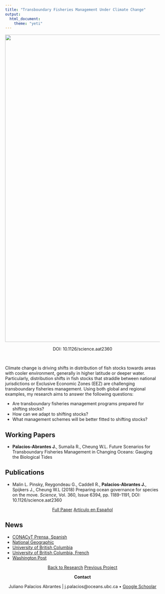 ```yaml
---
title: "Transboundary Fisheries Management Under Climate Change"
output:
  html_document:
    theme: "yeti"
---
```


<!-- Global site tag (gtag.js) - Google Analytics -->
<script async src="https://www.googletagmanager.com/gtag/js?id=UA-105699898-4"></script>
<script>
  window.dataLayer = window.dataLayer || [];
  function gtag(){dataLayer.push(arguments);}
  gtag('js', new Date());

  gtag('config', 'UA-105699898-4');
</script>

</center>

<center>

<img src="Projects_Images/Transboundary.png" width="1000px">

DOI: 10.1126/science.aat2360

</center>

<br>

Climate change is driving shifts in distribution of fish stocks towards areas with cooler environment, generally in higher latitude or deeper water. Particularly, distribution shifts in fish stocks that straddle between national jurisdictions or Exclusive Economic Zones (EEZ) are challenging transboundary fisheries management. Using both global and regional examples, my research aims to answer the following questions: 

- Are transboundary fisheries management programs prepared for shifting stocks?
- How can we adapt to shifting stocks?
- What management schemes will be better fitted to shifting stocks?

## Working Papers

- **Palacios-Abrantes J.**, Sumaila R., Cheung W.L. Future Scenarios for Transboundary Fisheries Management in Changing Oceans: Gauging the Biological Tides

## Publications

- Malin L. Pinsky, Reygondeau G., Caddell R., **Palacios-Abrantes J.**, Spijkers J., Cheung W.L (2018) Preparing ocean governance for species on the move. *Science*, Vol. 360, Issue 6394, pp. 1189-1191, DOI: 10.1126/science.aat2360

<center>

<a span class="label label-primary" href= "https://www.julianopalacios.com/Original_Articles/Pinsky_etal_2018.pdf" target="_blank">Full Paper</span></a>
<a span class="label label-success" href= "https://www.julianopalacios.com/Translations/Border_Crossing_Esp.html" target="_blank">Artículo en Español</span></a>

</center>

<!-- ## Related Work  -->

## News 
- [CONACyT Prensa, Spanish](http://www.conacytprensa.mx/index.php/ciencia/ambiente/24771-cambio-climatico-pesquerias-mundo){target="_blank"}
- [National Geographic](https://news.nationalgeographic.com/2018/06/climate-change-drives-fish-wars-science-environment/){target="_blank"}
- [University of British Columbia](https://science.ubc.ca/news/climate-change-has-fish-migrating-faster-regulations-can-keep){target="_blank"}
- [University of British Columbia, French](http://pinsky.marine.rutgers.edu/wp-content/uploads/2018/06/Science-Policy-Forum_FINAL_FRENCH.pdf){target="_blank"}
- [Washington Post](https://www.washingtonpost.com/news/speaking-of-science/wp/2018/06/14/climate-change-is-moving-fish-around-faster-than-laws-can-handle-study-says/?noredirect=on&utm_term=.ef8d0372e603){target="_blank"}

<center>

<a class="btn btn-default" href="https://www.julianopalacios.com/Research.html">Back to Research</a>
<a class="btn btn-default" href="https://www.julianopalacios.com/Projects/Metamares.html">Previous Project</a>

**Contact**

Juliano Palacios Abrantes | j.palacios@oceans.ubc.ca • [Google Schoolar](https://scholar.google.ca/citations?user=EZpBcjcAAAAJ&hl=en){target="_blank"}

<div id="google_translate_element"></div><script type="text/javascript">
function googleTranslateElementInit() {
  new google.translate.TranslateElement({pageLanguage: 'en', includedLanguages: 'es,pt'}, 'google_translate_element');
}
</script><script type="text/javascript" src="//translate.google.com/translate_a/element.js?cb=googleTranslateElementInit"></script>

